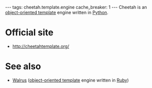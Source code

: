 ---
tags: cheetah.template.engine
cache_breaker: 1
---
Cheetah is an [[object-oriented template]] engine written in [[Python]].

= Official site =

* http://cheetahtemplate.org/

= See also =

* [[Walrus]] ([[object-oriented template]] engine written in [[Ruby]])
